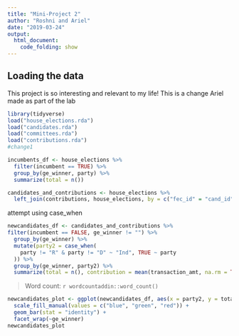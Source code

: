 ```yaml
---
title: "Mini-Project 2"
author: "Roshni and Ariel"
date: "2019-03-24"
output: 
  html_document:
    code_folding: show
---
```



## Loading the data

This project is so interesting and relevant to my life! This is a change Ariel made as part of the lab

```r
library(tidyverse)
load("house_elections.rda")
load("candidates.rda")
load("committees.rda")
load("contributions.rda")
#change1
```

```r
incumbents_df <- house_elections %>%
  filter(incumbent == TRUE) %>%
  group_by(ge_winner, party) %>%
  summarize(total = n())
```


```r
candidates_and_contributions <- house_elections %>%
  left_join(contributions, house_elections, by = c("fec_id" = "cand_id"))
```

 attempt using case_when

```r
newcandidates_df <- candidates_and_contributions %>%
filter(incumbent == FALSE, ge_winner != "") %>%
  group_by(ge_winner) %>%
  mutate(party2 = case_when(
    party != "R" & party != "D" ~ "Ind", TRUE ~ party
  )) %>%
  group_by(ge_winner, party2) %>%
  summarize(total = n(), contribution = mean(transaction_amt, na.rm = TRUE))
```
 
> Word count: `r wordcountaddin::word_count()`


```r
newcandidates_plot <- ggplot(newcandidates_df, aes(x = party2, y = total, fill = party2)) +
  scale_fill_manual(values = c("blue", "green", "red")) +
  geom_bar(stat = "identity") +
  facet_wrap(~ge_winner)
newcandidates_plot
```




